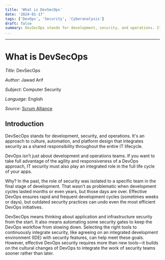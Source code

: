 ```yaml
---
title: 'What is DevSecOps'
date: '2024-01-17'
tags: ['DevOps', 'Security', 'Cyberanalysis']
draft: false
summary: DevSecOps stands for development, security, and operations. It's an approach to culture, automation, and platform design that integrates security as a shared responsibility throughout the entire IT lifecycle.
...
```

---

# What is DevSecOps

_Title_: DevSecOps

_Author_: Jawad Arif

_Subject_: Computer Security

_Language_: English

_Source_: [Scrum Alliance](https://resources.scrumalliance.org/Course/devops)

## Introduction

DevSecOps stands for development, security, and operations. It's an approach to culture, automation, and platform design that integrates security as a shared responsibility throughout the entire IT lifecycle.

DevOps isn’t just about development and operations teams. If you want to take full advantage of the agility and responsiveness of a DevOps approach, IT security must also play an integrated role in the full life cycle of your apps.

Why? In the past, the role of security was isolated to a specific team in the final stage of development. That wasn’t as problematic when development cycles lasted months or even years, but those days are over. Effective DevOps ensures rapid and frequent development cycles (sometimes weeks or days), but outdated security practices can undo even the most efficient DevOps initiatives.

DevSecOps means thinking about application and infrastructure security from the start. It also means automating some security gates to keep the DevOps workflow from slowing down. Selecting the right tools to continuously integrate security, like agreeing on an integrated development environment (IDE) with security features, can help meet these goals. However, effective DevOps security requires more than new tools—it builds on the cultural changes of DevOps to integrate the work of security teams sooner rather than later.